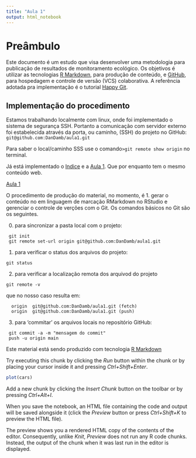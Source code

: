 ```yaml
---
title: "Aula 1"
output: html_notebook
---
```


# Preâmbulo
Este documento é um estudo que visa desenvolver uma metodologia para publicação de resultados de monitoramento ecológico.
Os objetivos é utilizar as tecnologias [R Markdown](http://rmarkdown.rstudio.com), para produção de conteúdo, e [GitHub](http://github.com/), para hospedagem e controle de versão (VCS) colaborativa.
A referência adotada pra implementação é o tutorial [Happy Git](https://happygitwithr.com/).

## Implementação do procedimento
Estamos trabalhando localmente com linux, onde foi implementado o sistema de segurança SSH.
Portanto a comunicação com servidor externo foi estabelecida através da porta, ou caminho, (SSH) do projeto no GitHub: ```git@github.com:DanDamb/aula1.git```

Para saber o local/caminho SSS use o comando```>git remote show origin``` no terminal.

Já está implementado o [Indice](https://dandamb.github.io/aula1/) e a [Aula 1](https://dandamb.github.io/aula1/Aula1.nb.html). Que por enquanto tem o mesmo conteúdo web.

[Aula 1](https://dandamb.github.io/aula1/Aula1.nb.html)

O procedimento de produção do material, no momento, é
1. gerar o conteúdo no em linguagem de marcação RMarkdown no RStudio e gerenciar o controle de verções com o Git.
Os comandos básicos no Git são os seguintes.

0) para sincronizar a pasta local com o projeto:
```
 git init
 git remote set-url origin git@github.com:DanDamb/aula1.git
```

1) para verificar o status dos arquivos do projeto:
```
git status
```


2) para verificar a localização remota dos arquivod do projeto
```
git remote -v
```
que no nosso caso resulta em:
```
  origin  git@github.com:DanDamb/aula1.git (fetch)
  origin  git@github.com:DanDamb/aula1.git (push)
```

3) para 'commitar' os arquivos locais no repositório GitHub:
```
 git commit -a -m "mensagem do commit"
 push -u origin main
```

Este material está sendo produzido com tecnologia [R Markdown](http://rmarkdown.rstudio.com) 

Try executing this chunk by clicking the *Run* button within the chunk or by placing your cursor inside it and pressing *Ctrl+Shift+Enter*. 

```r
plot(cars)
```

Add a new chunk by clicking the *Insert Chunk* button on the toolbar or by pressing *Ctrl+Alt+I*.

When you save the notebook, an HTML file containing the code and output will be saved alongside it (click the *Preview* button or press *Ctrl+Shift+K* to preview the HTML file).

The preview shows you a rendered HTML copy of the contents of the editor. Consequently, unlike *Knit*, *Preview* does not run any R code chunks. Instead, the output of the chunk when it was last run in the editor is displayed.
